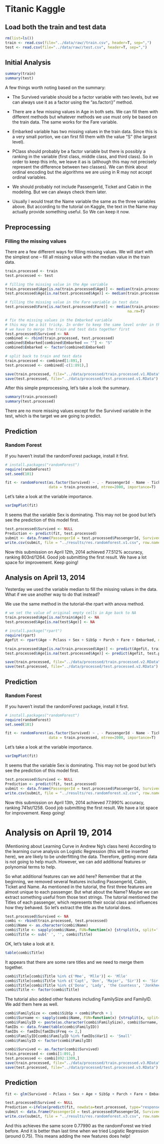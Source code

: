 Titanic Kaggle
========================================================

Load both the train and test data
--------------------------------------

```r
rm(list=ls())
train <- read.csv(file="../data/raw//train.csv", header=T, sep=",")
test <- read.csv(file="../data/raw//test.csv", header=T, sep=",")
```

Initial Analysis
---------------------------
```r
summary(train)
summary(test)
```
A few things worth noting based on the summary:

* The Survived variable should be a factor variable with two levels, but we can always use it as a factor using the "as.factor()" method.

* There are a few missing values in Age in both sets. We can fill them with different methods but whatever methods we use must only be based on the train data. The same works for the Fare variable.

* Embarked variable has two missing values in the train data. Since this is a very small portion, we can first fill them with the value "S" (the largest level).

* PClass should probably be a factor variable but there is possibly a ranking in the variable (first class, middle class, and third class). So in order to keep this info, we leave it as is (although this may not precisely represent the difference between two classes). We can think about ordinal encoding but the algorithms we are using in R may not accept ordinal variables.

* We should probably not include PassengerId, Ticket and Cabin in the modeling. But we can always check them later.

* Usually I would treat the Name variable the same as the three variables above. But according to the tutorial on Kaggle, the text in the Name may actually provide something useful. So We can keep it now.

Preprocessing
--------------------------
### Filling the missing values
There are a few different ways for filling missing values. We will start with the simplest one -- fill all missing value with the median value in the train data.

```r
train.processed <- train
test.processed <- test

# filling the missing value in the Age variable
train.processed$Age[is.na(train.processed$Age)] <- median(train.processed$Age, na.rm=T)
test.processed$Age[is.na(test.processed$Age)] <- median(train.processed$Age, na.rm=T)

# filling the missing value in the Fare variable in test data
test.processed$Fare[is.na(test.processed$Fare)] <- median(train.processed$Fare, 
                                                        na.rm=T)

# fix the missing values in the Embarked variable
# this may be a bit tricky. In order to keep the same level order in the variable
# we have to merge the train and test data together first
test.processed$Survived <- NA
combined <- rbind(train.processed, test.processed)
combined$Embarked[combined$Embarked == ""] <- "S"
combined$Embarked <- factor(combined$Embarked)

# split back to train and test data
train.processed <- combined[1:891,]
test.processed <- combined[-c(1:891),]

save(train.processed, file="../data/processed/train.processed.v1.RData")
save(test.processed, file="../data/processed/test.processed.v1.RData")
```

After this simple preprocessing, let's take a look the summary.
```r
summary(train.processed)
summary(test.processed)
```
There are no more missing values except for the Survived variable in the test, which is the target we are going to predict.

Prediction
-----------------------------
### Random Forest
If you haven't install the randomForest package, install it first.
```r
# install.packages("randomForest")
require(randomForest)
set.seed(101)

fit <- randomForest(as.factor(Survived) ~ . - PassengerId - Name - Ticket - Cabin,
                    data = train.processed, ntree=2000, importance=T)
```
Let's take a look at the variable importance.
```r
varImpPlot(fit)
```
It seems that the variable Sex is dominating. This may not be good but let's see the prediction of this model first.
```r
test.processed$Survived <- NULL
Prediction <- predict(fit, test.processed)
submit <- data.frame(PassengerId = test.processed$PassengerId, Survived = Prediction)
write.csv(submit, file = "../results/res.randomforest.v1.csv", row.names = FALSE)
```
Now this submission on April 12th, 2014 achieved 77.512% accuracy, ranking 803rd/1264. Good job submitting the first result. We have a lot space for improvement. Keep going!

Analysis on April 13, 2014
--------------------------------
Yesterday we used the variable median to fill the missing values in the data. What if we use another way to do that instead?

We use the same method in the tutorial--the rpart with anova method.
```r
# we set the value of original empty cells in Age back to NA
train.processed$Age[is.na(train$Age)] <- NA
test.processed$Age[is.na(test$Age)] <- NA

# install.package("rpart")
require(rpart)
Agefit <- rpart(Age ~ Pclass + Sex + SibSp + Parch + Fare + Embarked, data=train.processed[!is.na(train.processed$Age),], method="anova")

train.processed$Age[is.na(train.processed$Age)] <- predict(Agefit, train.processed[is.na(train.processed$Age),])
test.processed$Age[is.na(test.processed$Age)] <- predict(Agefit, test.processed[is.na(test.processed$Age),])

save(train.processed, file="../data/processed/train.processed.v2.RData")
save(test.processed, file="../data/processed/test.processed.v2.RData")
```
Prediction
-----------------------------
### Random Forest
If you haven't install the randomForest package, install it first.
```r
# install.packages("randomForest")
require(randomForest)
set.seed(101)

fit <- randomForest(as.factor(Survived) ~ . - PassengerId - Name - Ticket - Cabin,
                    data = train.processed, ntree=2000, importance=T)
```
Let's take a look at the variable importance.
```r
varImpPlot(fit)
```
It seems that the variable Sex is dominating. This may not be good but let's see the prediction of this model first.
```r
test.processed$Survived <- NULL
Prediction <- predict(fit, test.processed)
submit <- data.frame(PassengerId = test.processed$PassengerId, Survived = Prediction)
write.csv(submit, file = "../results/res.randomforest.v2.csv", row.names = FALSE)
```
Now this submission on April 13th, 2014 achieved 77.990% accuracy, ranking 741st/1258. Good job submitting the first result. We have a lot space for improvement. Keep going!

Analysis on April 19, 2014
==============================================
(Mentioning about Learning Curve in Andrew Ng's class here) According to the learning curve analysis on Logistic Regression (this will be inserted here), we are likely to be underfitting the data. Therefore, getting more data is not going to help much. However, we can add additional features or polynomial terms to help. 

So what additional features can we add here? Remember that at the beginning, we removed several features including PassengerId, Cabin, Ticket and Name. As mentioned in the tutorial, the first three features are almost unique to each passenger. But what about the Name? Maybe we can extract something useful from those text strings. The tutorial mentioned the Titles of each passenger, which represents their social class and influences how they behaved. So let's extract the title as the tutorial does.

```r
test.processed$Survived <- NA
combi <- rbind(train.processed, test.processed)
combi$Name <- as.character(combi$Name)
combi$Title <- sapply(combi$Name, FUN=function(x) {strsplit(x, split='[,.]')[[1]][2]})
combi$Title <- sub(' ', '', combi$Title)
```
OK, let's take a look at it.
```r
table(combi$Title)
```
It appears that there are some rare titles and we need to merge them together.
```r
combi$Title[combi$Title %in% c('Mme', 'Mlle')] <- 'Mlle'
combi$Title[combi$Title %in% c('Capt', 'Don', 'Major', 'Sir')] <- 'Sir'
combi$Title[combi$Title %in% c('Dona', 'Lady', 'the Countess', 'Jonkheer')] <- 'Lady'
combi$Title <- factor(combi$Title)
```
The tutorial also added other features including FamilySize and FamilyID. We add them here as well.
```r
combi$FamilySize <- combi$SibSp + combi$Parch + 1
combi$Surname <- sapply(combi$Name, FUN=function(x) {strsplit(x, split='[,.]')[[1]][1]})
combi$FamilyID <- paste(as.character(combi$FamilySize), combi$Surname, sep="")
famIDs <- data.frame(table(combi$FamilyID))
famIDs <- famIDs[famIDs$Freq <= 2,]
combi$FamilyID[combi$FamilyID %in% famIDs$Var1] <- 'Small'
combi$FamilyID <- factor(combi$FamilyID)

combi$Survived <- as.factor(combi$Survived)
train.processed <- combi[1:891,]
test.processed <- combi[892:1309,]
save(train.processed, file="../data/processed/train.processed.v3.RData")
save(test.processed, file="../data/processed/test.processed.v3.RData")
```
Prediction
------------------------
```r
fit <- glm(Survived ~ Pclass + Sex + Age + SibSp + Parch + Fare + Embarked + Title + FamilySize, family = binomial, data = train.processed)

test.processed$Survived <- NULL
Prediction <-ifelse(predict(fit, newdata=test.processed, type="response")>0.5, "1", "0")  
submit <- data.frame(PassengerId = test.processed$PassengerId, Survived = Prediction)
write.csv(submit, file = "../results/res.randomforest.v3.csv", row.names = FALSE)
```
And this achieves the same score 0.77990 as the randomForest we tried before. And it is better than last time when we tried Logistic Regression (around 0.75). This means adding the new features does help!